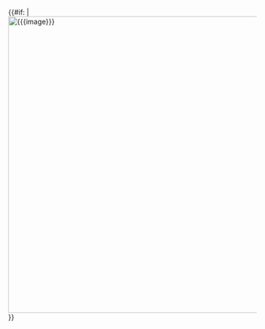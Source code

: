 <onlyinclude><div class="glam-circle {{{classes|}}}"><div class="glam-circle-image {{{image-classes|}}}">{{#if: {{{image|}}}|[[File:{{{image}}}|600px]]}}</div><div class="glam-circle-text {{{text-classes|}}}"></onlyinclude></div></div>